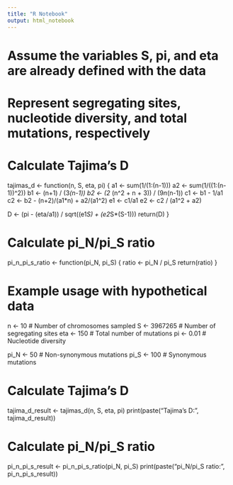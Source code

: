 ```yaml
---
title: "R Notebook"
output: html_notebook
---
```


# Assume the variables S, pi, and eta are already defined with the data
# Represent segregating sites, nucleotide diversity, and total mutations, respectively

# Calculate Tajima's D
tajimas_d <- function(n, S, eta, pi) {
  a1 <- sum(1/(1:(n-1)))
  a2 <- sum(1/((1:(n-1))^2))
  b1 <- (n+1) / (3*(n-1))
  b2 <- (2 * (n^2 + n + 3)) / (9*n*(n-1))
  c1 <- b1 - 1/a1
  c2 <- b2 - (n+2)/(a1*n) + a2/(a1^2)
  e1 <- c1/a1
  e2 <- c2 / (a1^2 + a2)
  
  D <- (pi - (eta/a1)) / sqrt((e1*S) + (e2*S*(S-1)))
  return(D)
}

# Calculate pi_N/pi_S ratio
pi_n_pi_s_ratio <- function(pi_N, pi_S) {
  ratio <- pi_N / pi_S
  return(ratio)
}

# Example usage with hypothetical data
n <- 10 # Number of chromosomes sampled
S <- 3967265 # Number of segregating sites
eta <- 150 # Total number of mutations
pi <- 0.01 # Nucleotide diversity

pi_N <- 50 # Non-synonymous mutations
pi_S <- 100 # Synonymous mutations

# Calculate Tajima's D
tajima_d_result <- tajimas_d(n, S, eta, pi)
print(paste("Tajima's D:", tajima_d_result))

# Calculate pi_N/pi_S ratio
pi_n_pi_s_result <- pi_n_pi_s_ratio(pi_N, pi_S)
print(paste("pi_N/pi_S ratio:", pi_n_pi_s_result))

